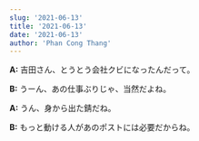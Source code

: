 ```yaml
---
slug: '2021-06-13'
title: '2021-06-13'
date: '2021-06-13'
author: 'Phan Cong Thang'
---
```


**A:** 吉田さん、とうとう会社クビになったんだって。

**B:** うーん、あの仕事ぶりじゃ、当然だよね。

**A:** うん、身から出た錆だね。

**B:** もっと動ける人があのポストには必要だからね。
